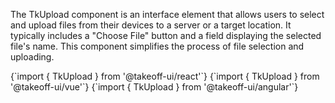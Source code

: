 
The TkUpload component is an interface element that allows users to select and upload files from their devices to a server or a target location. It typically includes a "Choose File" button and a field displaying the selected file's name. This component simplifies the process of file selection and uploading. 

<Tabs>
  <TabItem value="react" label="React" default>
    <CodeBlock
      language="jsx"
      showLineNumbers>
      {`import { TkUpload } from '@takeoff-ui/react'`}
    </CodeBlock>
  </TabItem>
  <TabItem value="vue" label="Vue">
    <CodeBlock
      language="jsx"
      showLineNumbers>
      {`import { TkUpload } from '@takeoff-ui/vue'`}
    </CodeBlock>
  </TabItem>
  <TabItem value="angular" label="Angular">
    <CodeBlock
      language="jsx"
      showLineNumbers>
      {`import { TkUpload } from '@takeoff-ui/angular'`}
    </CodeBlock>
  </TabItem>
</Tabs>